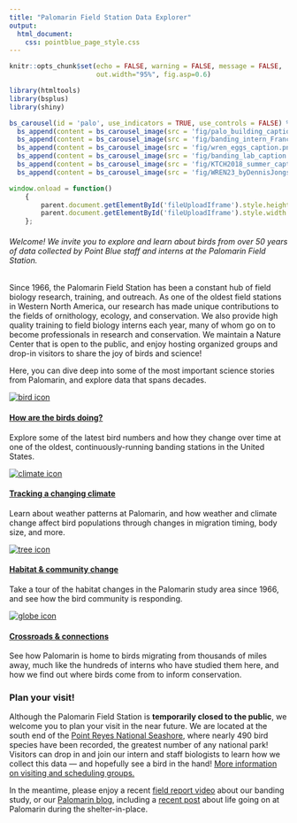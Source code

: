 ```yaml
---
title: "Palomarin Field Station Data Explorer"
output: 
  html_document:
    css: pointblue_page_style.css
---
```


```r
knitr::opts_chunk$set(echo = FALSE, warning = FALSE, message = FALSE, 
                      out.width="95%", fig.asp=0.6)

library(htmltools)
library(bsplus)
library(shiny)

bs_carousel(id = 'palo', use_indicators = TRUE, use_controls = FALSE) %>% 
  bs_append(content = bs_carousel_image(src = 'fig/palo_building_caption.png')) %>% 
  bs_append(content = bs_carousel_image(src = 'fig/banding_intern_Francoise_caption.png')) %>% 
  bs_append(content = bs_carousel_image(src = 'fig/wren_eggs_caption.png')) %>% 
  bs_append(content = bs_carousel_image(src = 'fig/banding_lab_caption.png')) %>% 
  bs_append(content = bs_carousel_image(src = 'fig/KTCH2018_summer_caption.png')) %>% 
  bs_append(content = bs_carousel_image(src = 'fig/WREN23_byDennisJongsomjit_caption.png'))

```

```js
window.onload = function()
    {
        parent.document.getElementById('fileUploadIframe').style.height = document.body.clientHeight+5+'px';
        parent.document.getElementById('fileUploadIframe').style.width = document.body.clientWidth+18+'px';
    };
```

###### Welcome! We invite you to explore and learn about birds from over 50 years of data collected by Point Blue staff and interns at the Palomarin Field Station. 
 
Since 1966, the Palomarin Field Station has been a constant hub of field biology research, training, and outreach. As one of the oldest field stations in Western North America, our research has made unique contributions to the fields of ornithology, ecology, and conservation. We also provide high quality training to field biology interns each year, many of whom go on to become professionals in research and conservation. We maintain a Nature Center that is open to the public, and enjoy hosting organized groups and drop-in visitors to share the joy of birds and science!

Here, you can dive deep into some of the most important science stories from Palomarin, and explore data that spans decades.

<div class="row">  
<div class="column-margin">  
[![](../images/icons/nature_stewardship.png "bird icon"){#icon}](banding.html)  

#### [How are the birds doing?](banding.html)  

Explore some of the latest bird numbers and how they change over time at one of the oldest, continuously-running banding stations in the United States.  
</div>  
<div class="column-margin">  
[![](../images/icons/climate_change.png "climate icon"){#icon}](climate.html)
  
#### [Tracking a changing climate](climate.html)  

Learn about weather patterns at Palomarin, and how weather and climate change affect bird populations through changes in migration timing, body size, and more.  
</div>  
</div>
<div class="row">
<div class="column-margin">  
[![](../images/icons/ghg.png "tree icon"){#icon}](habitat.html)

#### [Habitat & community change](habitat.html)  

Take a tour of the habitat changes in the Palomarin study area since 1966, and see how the bird community is responding.  
</div>  
<div class="column-margin">  
[![](../images/icons/conservation.png "globe icon"){#icon}](connections.html)

#### [Crossroads & connections](connections.html)  

See how Palomarin is home to birds migrating from thousands of miles away, much like the hundreds of interns who have studied them here, and how we find out where birds come from to inform conservation.  
</div>  
</div>  

### Plan your visit!
Although the Palomarin Field Station is **temporarily closed to the public**, we welcome you to plan your visit in the near future. We are located at the south end of the [Point Reyes National Seashore](https://www.nps.gov/pore/index.htm){target="_blank"}, where nearly 490 bird species have been recorded, the greatest number of any national park! Visitors can drop in and join our intern and staff biologists to learn how we collect this data &mdash; and hopefully see a bird in the hand! [More information on visiting and scheduling groups.](https://www.pointblue.org/about-us/contact-visit-us/){target="_blank"}

In the meantime, please enjoy a recent [field report video](https://youtu.be/3X1ad2gnS4Q) about our banding study, or our [Palomarin blog](https://www.pointblue.org/engage-with-us/blogs/palomarin/){target="_blank"}, including a [recent post](https://www.pointblue.org/palomarin_blog/sheltering-at-palomarin/?bblinkid=216134292&bbemailid=20775611&bbejrid=1451437087){target="_blank"} about life going on at Palomarin during the shelter-in-place.
